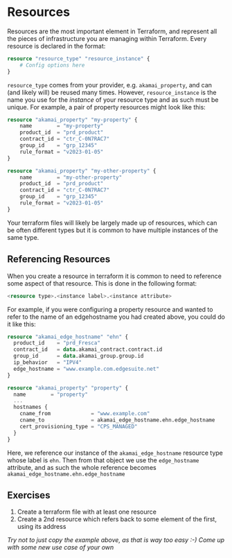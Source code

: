 # Resources

Resources are the most important element in Terraform, and represent all the pieces of infrastructure you are managing within Terraform. Every resource is declared in the format:

```terraform
resource "resource_type" "resource_instance" {
    # Config options here
}
```

`resource_type` comes from your provider, e.g. `akamai_property`, and can (and likely will) be reused many times. However, `resource_instance` is the name you use for the _instance_ of your resource type and as such must be unique. For example, a pair of property resources might look like this:

```terraform
resource "akamai_property" "my-property" {
    name        = "my-property"
    product_id  = "prd_product"
    contract_id = "ctr_C-0N7RAC7"
    group_id    = "grp_12345"
    rule_format = "v2023-01-05"
}

resource "akamai_property" "my-other-property" {
    name        = "my-other-property"
    product_id  = "prd_product"
    contract_id = "ctr_C-0N7RAC7"
    group_id    = "grp_12345"
    rule_format = "v2023-01-05"
}
```

Your terraform files will likely be largely made up of resources, which can be often different types but it is common to have multiple instances of the same type.

## Referencing Resources

When you create a resource in terraform it is common to need to reference some aspect of that resource. This is done in the following format:

```terraform
<resource type>.<instance label>.<instance attribute>
```

For example, if you were configuring a property resource and wanted to refer to the name of an edgehostname you had created above, you could do it like this:

```terraform
resource "akamai_edge_hostname" "ehn" {
  product_id    = "prd_Fresca"
  contract_id   = data.akamai_contract.contract.id
  group_id      = data.akamai_group.group.id
  ip_behavior   = "IPV4"
  edge_hostname = "www.example.com.edgesuite.net"
}

resource "akamai_property" "property" {
  name        = "property"
  ...
  hostnames {
    cname_from             = "www.example.com"
    cname_to               = akamai_edge_hostname.ehn.edge_hostname
    cert_provisioning_type = "CPS_MANAGED"
  }
}
```

Here, we reference our instance of the `akamai_edge_hostname` resource type whose label is `ehn`. Then from that object we use the `edge_hostname` attribute, and as such the whole reference becomes `akamai_edge_hostname.ehn.edge_hostname`

## Exercises

1. Create a terraform file with at least one resource
2. Create a 2nd resource which refers back to some element of the first, using its address

_Try not to just copy the example above, as that is way too easy :-) Come up with some new use case of your own_